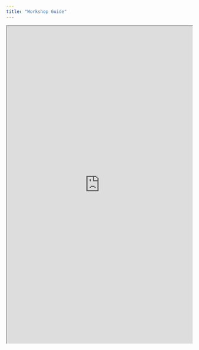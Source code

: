 ```yaml
---
title: "Workshop Guide"
---
```


```{=html}
<iframe src="https://drive.google.com/file/d/1_MPZSdO5v3njRB553v3r20vCmYMSZx6K/preview" width="100%" height="860" allow="autoplay"></iframe>
```
